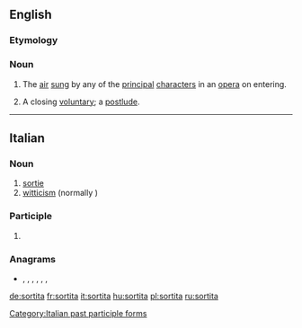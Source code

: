 ==English==

===Etymology===
{{etyl|it|en}}

===Noun===
{{en-noun|?}}

# The [[air]] [[sing|sung]] by any of the [[principal]] [[character]]s in an [[opera]] on entering.
# {{lb|en|music}} A closing [[voluntary]]; a [[postlude]].

----

==Italian==

===Noun===
{{it-noun|f}}

# [[sortie]]
# [[witticism]] (normally {{m|it|battuta}})

===Participle===
{{head|it|past participle form}}

# {{feminine singular of|sortito|lang=it}}

===Anagrams===
* {{l|it|attorsi}}, {{l|it|ristato}}, {{l|it|rotasti}}, {{l|it|sottrai}}, {{l|it|statori}}, {{l|it|stirato}}, {{l|it|striato}}

[[Category:Italian past participle forms]]

[[de:sortita]]
[[fr:sortita]]
[[it:sortita]]
[[hu:sortita]]
[[pl:sortita]]
[[ru:sortita]]